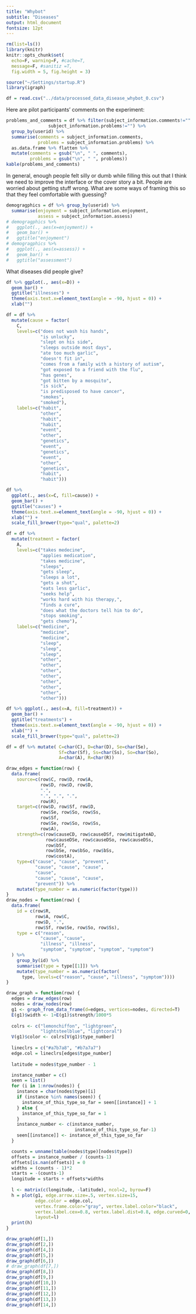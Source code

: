 ```yaml
---
title: "Whybot"
subtitle: "Diseases"
output: html_document
fontsize: 12pt 
---
```


```r
rm(list=ls())
library(knitr)
knitr::opts_chunk$set(
  echo=F, warning=F, #cache=T, 
  message=F, #sanitiz =T, 
  fig.width = 5, fig.height = 3)
```

```r
source("~/Settings/startup.R")
library(igraph)
```

```r
df = read.csv("../data/processed_data_disease_whybot_0.csv")
```

Here are pilot participants' comments on the experiment:

```r
problems_and_comments = df %>% filter(subject_information.comments!="" |
                subject_information.problems!="") %>%
  group_by(userid) %>%
  summarise(comments = subject_information.comments,
            problems = subject_information.problems) %>%
  as.data.frame %>% flatten %>%
  mutate(comments = gsub("\n", " ", comments),
         problems = gsub("\n", " ", problems))
kable(problems_and_comments)
```

In general, enough people felt silly or dumb while filling this out that I think we need to improve the interface or the cover story a bit. People are worried about getting stuff wrong. What are some ways of framing this so that they feel comfortable with guessing?

```r
demogragphics = df %>% group_by(userid) %>%
  summarise(enjoyment = subject_information.enjoyment,
            assess = subject_information.assess)
# demogragphics %>%
#   ggplot(., aes(x=enjoyment)) +
#   geom_bar() +
#   ggtitle("enjoyment")
# demogragphics %>%
#   ggplot(., aes(x=assess)) +
#   geom_bar() +
#   ggtitle("assessment")
```

What diseases did people give?

```r
df %>% ggplot(., aes(x=D)) +
  geom_bar() +
  ggtitle("illnesses") +
  theme(axis.text.x=element_text(angle = -90, hjust = 0)) +
  xlab("")
```

```r
df = df %>% 
  mutate(cause = factor(
    C,
    levels=c("does not wash his hands",
             "is unlucky",
             "slept on his side",
             "sleeps outside most days",
             "ate too much garlic",
             "doesn't fit in",
             "comes from a family with a history of autism",
             "got exposed to a friend with the flu",
             "has genes",
             "got bitten by a mosquito",
             "is sick",
             "is predisposed to have cancer",
             "smokes",
             "smoked"),
    labels=c("habit",
             "other",
             "habit",
             "habit",
             "event",
             "other",
             "genetics",
             "event",
             "genetics",
             "event",
             "other",
             "genetics",
             "habit",
             "habit")))
```

```r
df %>%
  ggplot(., aes(x=C, fill=cause)) +
  geom_bar() +
  ggtitle("causes") +
  theme(axis.text.x=element_text(angle = -90, hjust = 0)) +
  xlab("") +
  scale_fill_brewer(type="qual", palette=2)
```

```r
df = df %>%
  mutate(treatment = factor(
    A,
    levels=c("takes medecine",
             "applies medication",
             "takes medicine",
             "sleeps",
             "gets sleep",
             "sleeps a lot",
             "gets a shot",
             "eats less garlic",
             "seeks help",
             "works hard with his therapy,",
             "finds a cure",
             "does what the doctors tell him to do",
             "stops smoking",
             "gets chemo"),
    labels=c("medicine",
             "medicine",
             "medicine",
             "sleep",
             "sleep",
             "sleep",
             "other",
             "other",
             "other",
             "other",
             "other",
             "other",
             "other",
             "other")))
```

```r
df %>% ggplot(., aes(x=A, fill=treatment)) +
  geom_bar() +
  ggtitle("treatments") +
  theme(axis.text.x=element_text(angle = -90, hjust = 0)) +
  xlab("") +
  scale_fill_brewer(type="qual", palette=2)
```

```r
df = df %>% mutate( C=char(C), D=char(D), Se=char(Se),
                    Sf=char(Sf), Ss=char(Ss), So=char(So),
                    A=char(A), R=char(R))
```

```r
draw_edges = function(row) {
  data.frame(
    source=c(row$C, row$D, row$A,
             row$D, row$D, row$D,
             ".",
             ".", ".", ".",
             row$R),
    target=c(row$D, row$Sf, row$D,
             row$Se, row$So, row$Ss,
             row$Sf,
             row$Se, row$So, row$Ss,
             row$A),
    strength=c(row$causeCD, row$causeDSf, row$mitigateAD,
               row$causeDSe, row$causeDSo, row$causeDSs,
               row$bSf,
               row$bSe, row$bSo, row$bSs,
               row$costA),
    type=c("cause", "cause", "prevent",
           "cause", "cause", "cause",
           "cause",
           "cause", "cause", "cause",
           "prevent")) %>%
    mutate(type_number = as.numeric(factor(type)))
}
draw_nodes = function(row) {
  data.frame(
    id = c(row$R,
           row$A, row$C,
           row$D, ".",
           row$Sf, row$Se, row$So, row$Ss),
    type = c("reason",
             "cause", "cause", 
             "illness", "illness",
             "symptom", "symptom", "symptom", "symptom")
  ) %>%
    group_by(id) %>%
    summarise(type = type[[1]]) %>%
    mutate(type_number = as.numeric(factor(
      type, levels=c("reason", "cause", "illness", "symptom"))))
}

draw_graph = function(row) {
  edges = draw_edges(row)
  nodes = draw_nodes(row)
  g1 <- graph_from_data_frame(d=edges, vertices=nodes, directed=T) 
  E(g1)$width <- 1+E(g1)$strength/1000*5
  
  colrs <- c("lemonchiffon", "lightgreen", 
             "lightsteelblue", "lightcoral")
  V(g1)$color <- colrs[V(g1)$type_number]
  
  lineclrs = c("#a7b7a8", "#b7a7a7")
  edge.col = lineclrs[edges$type_number]
  
  latitude = nodes$type_number - 1

  instance_number = c()
  seen = list()
  for (i in 1:nrow(nodes)) {
    instance = char(nodes$type)[i]
    if (instance %in% names(seen)) {
      instance_of_this_type_so_far = seen[[instance]] + 1
    } else {
      instance_of_this_type_so_far = 1
    }
    instance_number <- c(instance_number,
                          instance_of_this_type_so_far-1)
    seen[[instance]] <- instance_of_this_type_so_far
  }

  counts = unname(table(nodes$type)[nodes$type])
  offsets = instance_number / (counts-1)
  offsets[is.nan(offsets)] = 0
  widths = (counts - 1)*2
  starts = -(counts-1)
  longitude = starts + offsets*widths
  
  l <- matrix(c(longitude, -latitude), ncol=2, byrow=F)
  h = plot(g1, edge.arrow.size=.5, vertex.size=15,
           edge.color = edge.col,
           vertex.frame.color="gray", vertex.label.color="black",
           vertex.label.cex=0.8, vertex.label.dist=0.8, edge.curved=0,
           layout=l)
  print(h)
}
```

```r
draw_graph(df[1,])
draw_graph(df[2,])
draw_graph(df[4,])
draw_graph(df[5,])
draw_graph(df[6,])
# draw_graph(df[7,])
draw_graph(df[8,])
draw_graph(df[9,])
draw_graph(df[10,])
draw_graph(df[11,])
draw_graph(df[12,])
draw_graph(df[13,])
draw_graph(df[14,])
```
